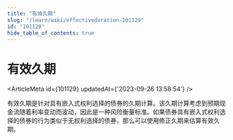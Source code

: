 ```yaml
---
title: "有效久期"
slug: "/learn/wiki/effectiveduration-101129"
id: "101129"
hide_table_of_contents: true
---
```



# 有效久期

<ArticleMeta id={101129} updatedAt={'2023-09-26 13:58:54'} />
<div className='border-solid border-b border-t-0 my-4 border-[var(--ifm-color-gray-300)]' />

有效久期是针对具有嵌入式权利选择的债券的久期计算。该久期计算考虑到预期现金流随着利率变动而波动，因此是一种风险衡量标准。如果债券具有嵌入式权利选择的债券的行为类似于无权利选择的债券，那么可以使用修正久期来估算有效久期。

